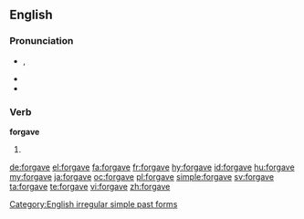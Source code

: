 ==English==

===Pronunciation===
* {{enPR|fər-gāv'|fôr-gāv'}}, {{IPA|/fə(ɹ)ˈɡeɪv/|/fɔː(ɹ)ˈɡeɪv/|lang=en}}
* {{audio|en-us-forgave.ogg|Audio (US)|lang=en}}
* {{rhymes|eɪv|lang=en}}

===Verb===
'''forgave'''

# {{en-simple past of|forgive}}

[[Category:English irregular simple past forms]]

[[de:forgave]]
[[el:forgave]]
[[fa:forgave]]
[[fr:forgave]]
[[hy:forgave]]
[[id:forgave]]
[[hu:forgave]]
[[my:forgave]]
[[ja:forgave]]
[[oc:forgave]]
[[pl:forgave]]
[[simple:forgave]]
[[sv:forgave]]
[[ta:forgave]]
[[te:forgave]]
[[vi:forgave]]
[[zh:forgave]]